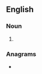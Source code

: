 {{also|slap shot}}
==English==
{{wikipedia}}

===Noun===
{{en-noun}}

# {{lb|en|ice hockey}} {{alternative spelling of|slap shot|lang=en}}

===Anagrams===
* {{anagrams|en|a=ahlopsst|path loss|pathloss}}